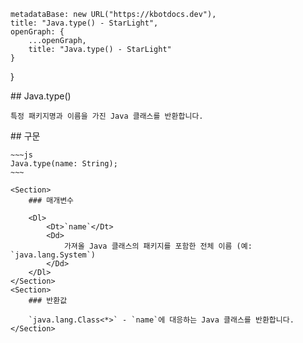 
    metadataBase: new URL("https://kbotdocs.dev"),
    title: "Java.type() - StarLight",
    openGraph: {
        ...openGraph,
        title: "Java.type() - StarLight"
    }
}

<Section>
    ## Java.type()

    특정 패키지명과 이름을 가진 Java 클래스를 반환합니다.
</Section>
<Section>
    ## 구문

    ~~~js
    Java.type(name: String);
    ~~~

    <Section>
        ### 매개변수

        <Dl>
            <Dt>`name`</Dt>
            <Dd>
                가져올 Java 클래스의 패키지를 포함한 전체 이름 (예: `java.lang.System`)
            </Dd>
        </Dl>
    </Section>
    <Section>
        ### 반환값

        `java.lang.Class<*>` - `name`에 대응하는 Java 클래스를 반환합니다.
    </Section>
</Section>